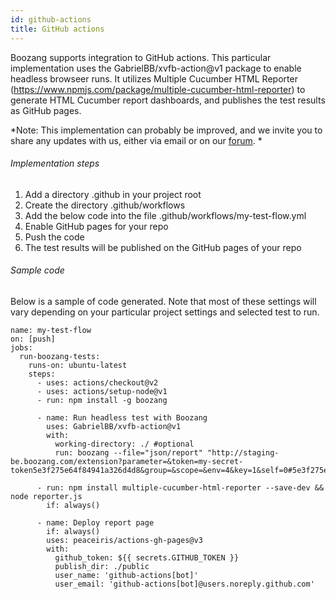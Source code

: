 ```yaml
---
id: github-actions
title: GitHub actions
---
```


Boozang supports integration to GitHub actions. This particular implementation uses the  GabrielBB/xvfb-action@v1 package to enable headless browseer runs. It utilizes Multiple Cucumber HTML Reporter (https://www.npmjs.com/package/multiple-cucumber-html-reporter) to generate HTML Cucumber report dashboards, and publishes the test results as GitHub pages. 

*Note: This implementation can probably be improved, and we invite you to share any updates with us, either via email or on our [forum](https://boozang.com/forum). *

###### Implementation steps

1. Add a directory .github in your project root
2. Create the directory .github/workflows
3. Add the below code into the file .github/workflows/my-test-flow.yml
4. Enable GitHub pages for your repo
5. Push the code
6. The test results will be published on the GitHub pages of your repo

###### Sample code

Below is a sample of code generated. Note that most of these settings will vary depending on your particular project settings and selected test to run.  

```
name: my-test-flow
on: [push]
jobs:
  run-boozang-tests:
    runs-on: ubuntu-latest
    steps:
      - uses: actions/checkout@v2
      - uses: actions/setup-node@v1
      - run: npm install -g boozang
      
      - name: Run headless test with Boozang
        uses: GabrielBB/xvfb-action@v1
        with:
          working-directory: ./ #optional
          run: boozang --file="json/report" "http://staging-be.boozang.com/extension?parameter=&token=my-secret-token5e3f275e64f84941a326d4d8&group=&scope=&env=4&key=1&self=0#5e3f275e64f84941a326d4d8/jira61/m72/t10"    
      
      - run: npm install multiple-cucumber-html-reporter --save-dev && node reporter.js
        if: always()
  
      - name: Deploy report page
        if: always()
        uses: peaceiris/actions-gh-pages@v3
        with:
          github_token: ${{ secrets.GITHUB_TOKEN }}
          publish_dir: ./public
          user_name: 'github-actions[bot]'
          user_email: 'github-actions[bot]@users.noreply.github.com'

```

